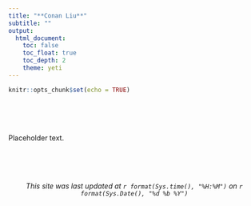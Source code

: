 ```yaml
---
title: "**Conan Liu**"
subtitle: ""
output:
  html_document:
    toc: false
    toc_float: true
    toc_depth: 2
    theme: yeti
---
```


```r
knitr::opts_chunk$set(echo = TRUE)
```


<br>
<br>
<br>

Placeholder text.


<br>
<br>
<br>

<center>*This site was last updated at `r format(Sys.time(), "%H:%M")` on `r format(Sys.Date(), "%d %b %Y")`*</center>